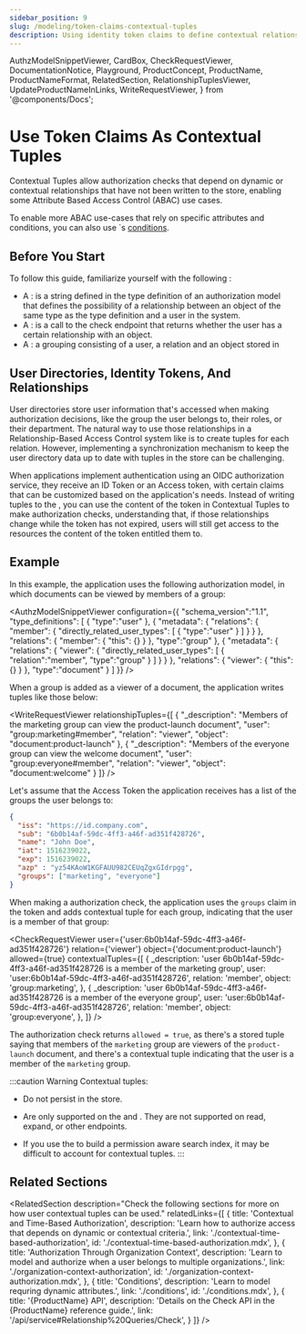 ```yaml
---
sidebar_position: 9
slug: /modeling/token-claims-contextual-tuples
description: Using identity token claims to define contextual relations
---
```


  AuthzModelSnippetViewer,
  CardBox,
  CheckRequestViewer,
  DocumentationNotice,
  Playground,
  ProductConcept,
  ProductName,
  ProductNameFormat,
  RelatedSection,
  RelationshipTuplesViewer,
  UpdateProductNameInLinks,
  WriteRequestViewer,
} from '@components/Docs';

# Use Token Claims As Contextual Tuples

<DocumentationNotice />

Contextual Tuples allow authorization checks that depend on dynamic or contextual relationships that have not been written to the <ProductName format={ProductNameFormat.ShortForm}/> store, enabling some Attribute Based Access Control (ABAC) use cases. 

To enable more ABAC use-cases that rely on specific attributes and conditions, you can also use <ProductName format={ProductNameFormat.ShortForm}/>`s [conditions](./conditions.mdx).

## Before You Start

To follow this guide, familiarize yourself with the following <ProductConcept />:

- A <ProductConcept section="what-is-a-relation" linkName="Relation" />: is a string defined in the type definition of an authorization model that defines the possibility of a relationship between an object of the same type as the type definition and a user in the system.
- A <ProductConcept section="what-is-a-check-request" linkName="Check Request" />: is a call to the <ProductName format={ProductNameFormat.ShortForm}/> check endpoint that returns whether the user has a certain relationship with an object.
- A <ProductConcept section="what-is-a-relationship-tuple" linkName="Relationship Tuple" />: a grouping consisting of a user, a relation and an object stored in <ProductName format={ProductNameFormat.ShortForm}/>

## User Directories, Identity Tokens, And Relationships

User directories store user information that's accessed when making authorization decisions, like the group the user belongs to, their roles, or their department. The natural way to use those relationships in a Relationship-Based Access Control system like <ProductName format={ProductNameFormat.ShortForm}/> is to create tuples for each relation. However, implementing a synchronization mechanism to keep the user directory data up to date with tuples in the store can be challenging.  

When applications implement authentication using an OIDC authorization service, they receive an ID Token or an Access token, with certain claims that can be customized based on the application's needs. Instead of writing tuples to the <ProductName format={ProductNameFormat.ShortForm}/>, you can use the content of the token in Contextual Tuples to make authorization checks, understanding that, if those relationships change while the token has not expired, users will still get access to the resources the content of the token entitled them to.

## Example

In this example, the application uses the following authorization model, in which documents can be viewed by members of a group:

<AuthzModelSnippetViewer
  configuration={{
  "schema_version":"1.1",
  "type_definitions": [
    {
      "type":"user"
    },
    {
      "metadata": {
        "relations": {
          "member": {
            "directly_related_user_types": [
              {
                "type":"user"
              }
            ]
          }
        }
      },
      "relations": {
        "member": {
          "this": {}
        }
      },
      "type":"group"
    },
    {
      "metadata": {
        "relations": {
          "viewer": {
            "directly_related_user_types": [
              {
                "relation":"member",
                "type":"group"
              }
            ]
          }
        }
      },
      "relations": {
        "viewer": {
          "this": {}
        }
      },
      "type":"document"
    }
  ]
}}
/>

When a group is added as a viewer of a document, the application writes tuples like those below:

<WriteRequestViewer relationshipTuples={[
  {
    "_description": "Members of the marketing group can view the product-launch document",
    "user": "group:marketing#member",
    "relation": "viewer",
    "object": "document:product-launch"
  },
  {
  "_description": "Members of the everyone group can view the welcome document",
  "user": "group:everyone#member",
  "relation": "viewer",
  "object": "document:welcome"
}
]} />

Let's assume that the Access Token the application receives has a list of the groups the user belongs to:

```json
{
  "iss": "https://id.company.com",
  "sub": "6b0b14af-59dc-4ff3-a46f-ad351f428726",
  "name": "John Doe",
  "iat": 1516239022,
  "exp": 1516239022,
  "azp" : "yz54KAoW1KGFAUU982CEUqZgxGIdrpgg",
  "groups": ["marketing", "everyone"]
}
```

When making a authorization check, the application uses the `groups` claim in the token and adds contextual tuple for each group, indicating that the user is a member of that group:

<CheckRequestViewer
  user={'user:6b0b14af-59dc-4ff3-a46f-ad351f428726'}
  relation={'viewer'}
  object={'document:product-launch'}
  allowed={true}
  contextualTuples={[
    {
      _description: 'user 6b0b14af-59dc-4ff3-a46f-ad351f428726 is a member of the marketing group',
      user: 'user:6b0b14af-59dc-4ff3-a46f-ad351f428726',
      relation: 'member',
      object: 'group:marketing',
    },
    {
      _description: 'user 6b0b14af-59dc-4ff3-a46f-ad351f428726 is a member of the everyone group',
      user: 'user:6b0b14af-59dc-4ff3-a46f-ad351f428726',
      relation: 'member',
      object: 'group:everyone',
    },
  ]}
/>

The authorization check returns `allowed = true`, as there's a stored tuple saying that members of the `marketing` group are viewers of the `product-launch` document, and there's a contextual tuple indicating that the user is a member of the `marketing` group.

:::caution Warning
Contextual tuples:
- Do not persist in the store.

- Are only supported on the <UpdateProductNameInLinks link="/api/service#Relationship%20Queries/Check" name="Check API endpoint" /> and <UpdateProductNameInLinks link="/api/service#Relationship%20Queries/ListObjects" name="ListObjects API endpoint" />. They are not supported on read, expand, or other endpoints.

- If you use the <UpdateProductNameInLinks link="/api/service#Relationship%20Tuples/ReadChanges" name="Read Changes API endpoint" /> to build a permission aware search index, it may be difficult to account for contextual tuples.
:::

## Related Sections

<RelatedSection
  description="Check the following sections for more on how user contextual tuples can be used."
  relatedLinks={[
    {
      title: 'Contextual and Time-Based Authorization',
      description: 'Learn how to authorize access that depends on dynamic or contextual criteria.',
      link: './contextual-time-based-authorization',
      id: './contextual-time-based-authorization.mdx',
    },
    {
      title: 'Authorization Through Organization Context',
      description: 'Learn to model and authorize when a user belongs to multiple organizations.',
      link: './organization-context-authorization',
      id: './organization-context-authorization.mdx',
    },
    {
      title: 'Conditions',
      description: 'Learn to model requring dynamic attributes.',
      link: './conditions',
      id: './conditions.mdx',
    },
    {
      title: '{ProductName} API',
      description: 'Details on the Check API in the {ProductName} reference guide.',
      link: '/api/service#Relationship%20Queries/Check',
    }
  ]}
/>
